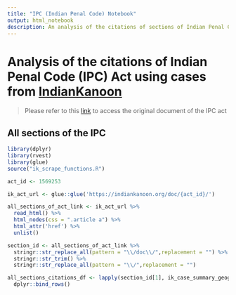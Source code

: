 ```yaml
---
title: "IPC (Indian Penal Code) Notebook"
output: html_notebook
description: An analysis of the citations of sections of Indian Penal Code in the case laws from the High Courts and Supreme court of India
---
```


# Analysis of the citations of Indian Penal Code (IPC) Act using cases from [IndianKanoon](https://indiankanoon.org/)

> Please refer to this [link](https://indiankanoon.org/doc/1569253/) to access the original document of the IPC act

## All sections of the IPC

```r

library(dplyr)
library(rvest)
library(glue)
source("ik_scrape_functions.R")

act_id <- 1569253

ik_act_url <- glue::glue('https://indiankanoon.org/doc/{act_id}/')

all_sections_of_act_link <- ik_act_url %>% 
  read_html() %>% 
  html_nodes(css = ".article a") %>% 
  html_attr('href') %>% 
  unlist()

section_id <- all_sections_of_act_link %>% 
  stringr::str_replace_all(pattern = "\\/doc\\/",replacement = "") %>%
  stringr::str_trim() %>% 
  stringr::str_replace_all(pattern = "\\/",replacement = "")

all_sections_citations_df <- lapply(section_id[1], ik_case_summary_geography) %>%
  dplyr::bind_rows()


```


